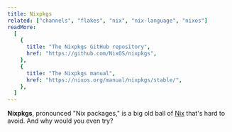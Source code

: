 ```yaml
---
title: Nixpkgs
related: ["channels", "flakes", "nix", "nix-language", "nixos"]
readMore:
  [
    {
      title: "The Nixpkgs GitHub repository",
      href: "https://github.com/NixOS/nixpkgs",
    },
    {
      title: "The Nixpkgs manual",
      href: "https://nixos.org/manual/nixpkgs/stable/",
    },
  ]
---
```


**Nixpkgs**, pronounced "Nix packages," is a big old ball of [Nix] that's hard to avoid. And why would you even try?

[nix]: https://nixos.org
